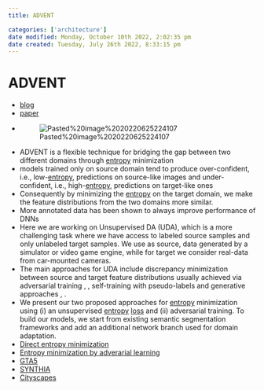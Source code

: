 ```yaml
---
title: ADVENT

categories: ['architecture']
date modified: Monday, October 10th 2022, 2:02:35 pm
date created: Tuesday, July 26th 2022, 8:33:15 pm
---
```


# ADVENT
- [blog](https://valeoai.github.io/blog/2020/07/07/advent-domain-adaptation.html)
- [paper](https://openaccess.thecvf.com/content_CVPR_2019/html/Vu_ADVENT_Adversarial_Entropy_Minimization_for_Domain_Adaptation_in_Semantic_Segmentation_CVPR_2019_paper.html)
- ![Pasted%20image%2020220625224107](images/Pasted%20image%2020220625224107.jpg)
 - ADVENT is a flexible technique for bridging the gap between two different domains through [entropy](Entropy.qmd) minimization
- models trained only on source domain tend to produce over-confident, i.e., low-[entropy](Entropy.qmd), predictions on source-like images and under-confident, i.e., high-[entropy](Entropy.qmd), predictions on target-like ones
- Consequently by minimizing the [entropy](Entropy.qmd) on the target domain, we make the feature distributions from the two domains more similar.
- More annotated data has been shown to always improve performance of DNNs
- Here we are working on Unsupervised DA (UDA), which is a more challenging task where we have access to labeled source samples and only unlabeled target samples. We use as source, data generated by a simulator or video game engine, while for target we consider real-data from car-mounted cameras.
- The main approaches for UDA include discrepancy minimization between source and target feature distributions usually achieved via adversarial training [](https://valeoai.github.io/blog/2020/07/07/advent-domain-adaptation.html#ganin2015unsupervised), [](https://valeoai.github.io/blog/2020/07/07/advent-domain-adaptation.html#tzeng2017adversarial), self-training with pseudo-labels [](https://valeoai.github.io/blog/2020/07/07/advent-domain-adaptation.html#zou2018unsupervised) and generative approaches [](https://valeoai.github.io/blog/2020/07/07/advent-domain-adaptation.html#hoffman2018cycada), [](https://valeoai.github.io/blog/2020/07/07/advent-domain-adaptation.html#wu2018dcan).
- We present our two proposed approaches for [entropy](Entropy.qmd) minimization using (i) an unsupervised [entropy](Entropy.qmd) [loss](loss.qmd) and (ii) adversarial training. To build our models, we start from existing semantic segmentation frameworks and add an additional network branch used for domain adaptation.
- [Direct entropy minimization](Direct%20entropy%20minimization.qmd)
- [Entropy minimization by adverarial learning](Entropy%20minimization%20by%20adverarial%20learning.qmd)
- [GTA5](GTA5.qmd)
- [SYNTHIA](SYNTHIA.qmd)
- [Cityscapes](Cityscapes.qmd)



